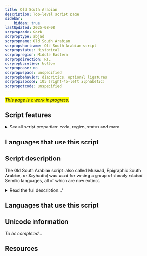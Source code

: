 ```yaml
---
title: Old South Arabian
description: Top-level script page
sidebar:
    hidden: true
lastUpdated: 2025-08-08
scrpropcode: Sarb
scrproptype: abjad
scrpropname: Old South Arabian
scrpropshortname: Old South Arabian script
scrpropstatus: Historical
scrpropregion: Middle Eastern
scrpropdirection: RTL
scrpropbaseline: bottom
scrpropcase: no
scrpropwspace: unspecified
scrpropbehavior: diacritics, optional ligatures
scrpropisocode: 105 (right-to-left alphabetic)
scrpropotcode: unspecified
---
```


<span style='background-color:yellow'>_This page is a work in progress._</span>


## Script features

<details>
<summary> See all script properties: code, region, status and more</summary>
<ScriptInfo />
</details>

## Languages that use this script

<WsList script='Sarb' wsMax='5' />

## Script description

The Old South Arabian script (also called Musnad, Epigraphic South Arabian, or Sayhadic) was used for writing a group of closely related Semitic languages, all of which are now extinct.

<details>
<summary>Read the full description...'</summary>The script was used throughout the Arabian peninsula, particularly in modern-day Yemen, between the 6th and the 8th centuries AD, after which it was replaced by Arabic writing. It is the forerunner of the modern-day Ethiopic script.

There were two forms of the script; the angular, monumental form is predominant, but in recent years examples have also been found of a more cursive form, inscribed on leather.  These two types are sometimes called _musnad_ and _zabur_ respectively.

Old South Arabian was an abjad; vowels were not indicated in writing. There were twenty-nine consonant letters in the script. In its earlier forms, it was written in [boustrophedon](/reference/glossary#boust) style, with the shapes of letters reversed on alternate lines to be consistent with the direction of writing. However, later examples tend to be written from right to left. Some combinations of letters could be overlaid and rotated to produce ligatures, commonly called monograms. Diacritics were not used for writing Old South Arabian.

Spaces were not left between words; rather a vertical bar symbol was used to separate words.

Apart from the symbol for the number 50, Old South Arabian did not use special symbols for writing digits. Five letters were assigned the numeric values 1, 5, 10, 100 and 1000, and a numeric indicator symbol was written before and after any letters which were intended to be read numerically. For example, the number 10,000 was written as _numeric indicator_ + _letter ayn_ + _letter alef_ + _numeric indicator_, with _ayn_ and _alef_ representing the numbers 10 and 1000, respectively.
</details>

## Languages that use this script

<WsList script='Sarb' wsMax='5' />

## Unicode information

_To be completed..._

## Resources

<ScriptResources detailSummary='seemore' />

